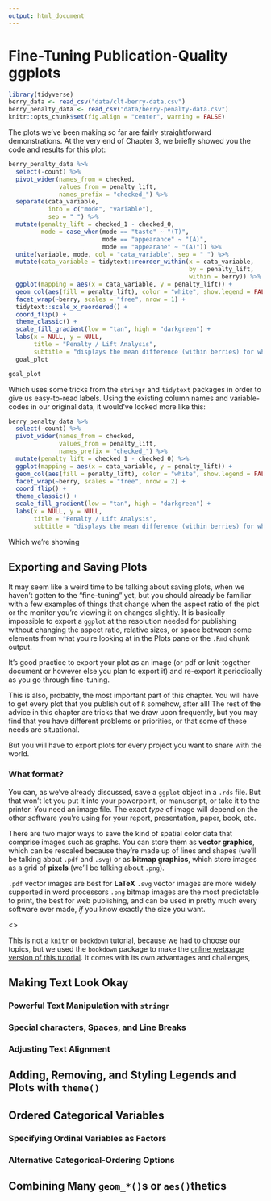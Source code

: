 ```yaml
---
output: html_document
---
```


# Fine-Tuning Publication-Quality ggplots

```r
library(tidyverse)
berry_data <- read_csv("data/clt-berry-data.csv")
berry_penalty_data <- read_csv("data/berry-penalty-data.csv")
knitr::opts_chunk$set(fig.align = "center", warning = FALSE)
```

The plots we've been making so far are fairly straightforward demonstrations. At the very end of Chapter 3, we briefly showed you the code and results for this plot:

```r
berry_penalty_data %>%
  select(-count) %>%
  pivot_wider(names_from = checked,
              values_from = penalty_lift,
              names_prefix = "checked_") %>%
  separate(cata_variable, 
           into = c("mode", "variable"), 
           sep = "_") %>%
  mutate(penalty_lift = checked_1 - checked_0,
         mode = case_when(mode == "taste" ~ "(T)",
                          mode == "appearance" ~ "(A)",
                          mode == "appearane" ~ "(A)")) %>%
  unite(variable, mode, col = "cata_variable", sep = " ") %>%
  mutate(cata_variable = tidytext::reorder_within(x = cata_variable,
                                                  by = penalty_lift,
                                                  within = berry)) %>%
  ggplot(mapping = aes(x = cata_variable, y = penalty_lift)) +
  geom_col(aes(fill = penalty_lift), color = "white", show.legend = FALSE) + 
  facet_wrap(~berry, scales = "free", nrow = 1) + 
  tidytext::scale_x_reordered() + 
  coord_flip() + 
  theme_classic() + 
  scale_fill_gradient(low = "tan", high = "darkgreen") + 
  labs(x = NULL, y = NULL,
       title = "Penalty / Lift Analysis",
       subtitle = "displays the mean difference (within berries) for when a CATA variable is checked\nor un-checked") ->
  goal_plot

goal_plot
```

Which uses some tricks from the `stringr` and `tidytext` packages in order to give us easy-to-read labels. Using the existing column names and variable-codes in our original data, it would've looked more like this:

```r
berry_penalty_data %>%
  select(-count) %>%
  pivot_wider(names_from = checked,
              values_from = penalty_lift,
              names_prefix = "checked_") %>%
  mutate(penalty_lift = checked_1 - checked_0) %>%
  ggplot(mapping = aes(x = cata_variable, y = penalty_lift)) +
  geom_col(aes(fill = penalty_lift), color = "white", show.legend = FALSE) + 
  facet_wrap(~berry, scales = "free", nrow = 2) +
  coord_flip() + 
  theme_classic() + 
  scale_fill_gradient(low = "tan", high = "darkgreen") + 
  labs(x = NULL, y = NULL,
       title = "Penalty / Lift Analysis",
       subtitle = "displays the mean difference (within berries) for when a CATA variable is checked\nor un-checked")
```

Which we're showing 

## Exporting and Saving Plots

It may seem like a weird time to be talking about saving plots, when we haven't gotten to the "fine-tuning" yet, but you should already be familiar with a few examples of things that change when the aspect ratio of the plot or the monitor you're viewing it on changes slightly. It is basically impossible to export a `ggplot` at the resolution needed for publishing without changing the aspect ratio, relative sizes, or space between some elements from what you're looking at in the Plots pane or the `.Rmd` chunk output.

It's good practice to export your plot as an image (or pdf or knit-together document or however else you plan to export it) and re-export it periodically as you go through fine-tuning.

This is also, probably, the most important part of this chapter. You will have to get every plot that you publish out of `R` somehow, after all! The rest of the advice in this chapter are tricks that we draw upon frequently, but you may find that you have different problems or priorities, or that some of these needs are situational.

But you will have to export plots for every project you want to share with the world.

### What format?

You can, as we've already discussed, save a `ggplot` object in a `.rds` file. But that won't let you put it into your powerpoint, or manuscript, or take it to the printer. You need an image file. The exact *type* of image will depend on the other software you're using for your report, presentation, paper, book, etc.

There are two major ways to save the kind of spatial color data that comprise images such as graphs. You can store them as **vector graphics**, which can be rescaled because they're made up of lines and shapes (we'll be talking about `.pdf` and `.svg`) or as **bitmap graphics**, which store images as a grid of **pixels** (we'll be talking about `.png`).

`.pdf` vector images are best for **LaTeX**
`.svg` vector images are more widely supported in word processors 
`.png` bitmap images are the most predictable to print, the best for web publishing, and can be used in pretty much every software ever made, *if* you know exactly the size you want.

<>

This is not a `knitr` or `bookdown` tutorial, because we had to choose our topics, but we used the `bookdown` package to make the [online webpage version of this tutorial](https://lhami.github.io/sensometrics-r-tutorial-2024/). It comes with its own advantages and challenges, 

## Making Text Look Okay

### Powerful Text Manipulation with `stringr`

### Special characters, Spaces, and Line Breaks

### Adjusting Text Alignment

## Adding, Removing, and Styling Legends and Plots with `theme()`

## Ordered Categorical Variables

### Specifying Ordinal Variables as Factors

### Alternative Categorical-Ordering Options

## Combining Many `geom_*()`s or `aes()`thetics

